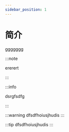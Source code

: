 ```yaml
---
sidebar_position: 1
---
```


# 简介

ggggggg

:::note

ererert

:::

:::info

dsrgfsdfg

:::

:::warning
dfsdfhoiusjhudis
:::

:::tip
dfsdfhoiusjhudis
:::